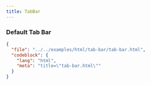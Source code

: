 ```yaml
---
title: TabBar
---
```


### Default Tab Bar

<TWComponentPreview src="/tab-bar/tab-bar" />

```json doc-gen:file
{
  "file": "../../examples/html/tab-bar/tab-bar.html",
  "codeblock": {
    "lang": "html",
    "meta": "title=\"tab-bar.html\""
  }
}
```

